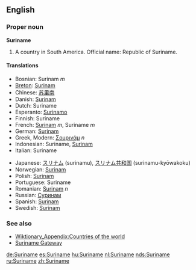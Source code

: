 ==English==
===Proper noun===
'''Suriname'''

#A country in South America. Official name: Republic of Suriname.

====Translations====
{{top}}
*Bosnian: Surinam ''m''
*[[Breton]]: [[Surinam]]
*Chinese: [[苏里南]]
*Danish: [[Surinam]]
*Dutch: Suriname
*Esperanto: [[Surinamo]]
*Finnish: Suriname
*French: [[Surinam]] ''m'', Suriname ''m''
*German: [[Surinam]]
*Greek, Modern: [[Σουρινάμ]] ''n'' 
*Indonesian: Suriname, [[Surinam]]
*Italian: Suriname
{{mid}}
*Japanese: [[スリナム]] (surinamu), [[スリナム]][[共和国]] (surinamu-kyōwakoku)
*Norwegian: [[Surinam#Norwegian|Surinam]]
*Polish: [[Surinam]]
*Portuguese: Suriname
*Romanian: [[Surinam]] ''n''
*Russian: [[Суринам]]
*Spanish: [[Surinam]]
*Swedish: [[Surinam]]
{{bottom}}

===See also===
*[[Wiktionary_Appendix:Countries of the world]]
*[http://www.srgate.com Suriname Gateway]

[[de:Suriname]]
[[es:Suriname]]
[[hu:Suriname]]
[[nl:Suriname]]
[[nds:Suriname]]
[[ru:Suriname]]
[[zh:Suriname]]